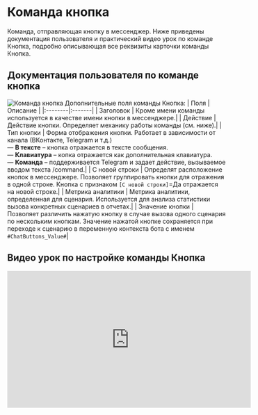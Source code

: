 
# Команда кнопка
Команда, отправляющая кнопку в мессенджер. Ниже приведены документация пользователя и практический видео урок по команде Кнопка, подробно описывающая все реквизиты карточки команды Кнопка. 
## Документация пользователя по команде кнопка
![Команда кнопка](./img/image.png)
Дополнительные поля команды Кнопка:
| Поля   | Описание |
|:--------|:-------|
| Заголовок | Кроме имени команды используется в качестве имени кнопки в мессенджере.|
| Действие  | Действие кнопки. Определяет механику работы команды (см. ниже).|
| Тип кнопки    | Форма отображения кнопки. Работает в зависимости от канала (ВКонтакте, Telegram и т.д.)<br />— **В тексте** – кнопка отражается в тексте сообщения.<br />— **Клавиатура** – копка отражается как дополнительная клавиатура.<br />— **Команда** – поддерживается Telegram и задает действие, вызываемое вводом текста /command.|
| С новой строки	| Определят расположение кнопок в мессенджере. Позволяет группировать кнопки для отражения в одной строке. Кнопка с признаком `[С новой строки]`=Да отражается на новой строке.|
| Метрика аналитики	| Метрика аналитики, определенная для сценария. Используется для анализа статистики вызова конкретных сценариев в отчетах.|
| Значение кнопки	|  Позволяет различить нажатую кнопку в случае вызова одного сценария по нескольким кнопкам. Значение нажатой кнопке сохраняется при переходе к сценарию в переменную контекста бота с именем `#ChatButtons_Value#`|
## Видео урок по настройке команды Кнопка
<iframe 
  width="560" 
  height="315" 
  src="https://www.youtube.com/watch?v=YvawEEup56w" 
  title="Название видео" 
  frameborder="0" 
  allow="accelerometer; autoplay; clipboard-write; encrypted-media; gyroscope; picture-in-picture; web-share" 
  allowfullscreen
></iframe>
